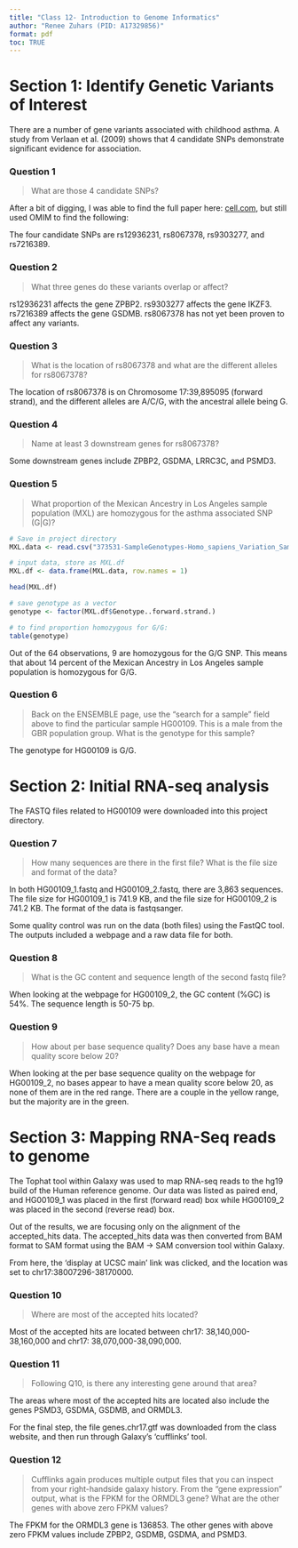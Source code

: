 ```yaml
---
title: "Class 12- Introduction to Genome Informatics"
author: "Renee Zuhars (PID: A17329856)"
format: pdf
toc: TRUE
---
```


# Section 1: Identify Genetic Variants of Interest

There are a number of gene variants associated with childhood asthma. A study from Verlaan et al. (2009) shows that 4 candidate SNPs demonstrate significant evidence for association. 


### Question 1
> What are those 4 candidate SNPs? 

After a bit of digging, I was able to find the full paper here: [cell.com](https://www.cell.com/ajhg/fulltext/S0002-9297(09)00350-4?_returnURL=https%3A%2F%2Flinkinghub.elsevier.com%2Fretrieve%2Fpii%2FS0002929709003504%3Fshowall%3Dtrue), but still used OMIM to find the following:

The four candidate SNPs are rs12936231, rs8067378, rs9303277, and rs7216389. 


### Question 2
> What three genes do these variants overlap or affect?

rs12936231 affects the gene ZPBP2.
rs9303277 affects the gene IKZF3. 
rs7216389 affects the gene GSDMB. 
rs8067378 has not yet been proven to affect any variants. 


### Question 3
> What is the location of rs8067378 and what are the different alleles for rs8067378?

The location of rs8067378 is on Chromosome 17:39,895095 (forward strand), and the different alleles are A/C/G, with the ancestral allele being G. 


### Question 4
> Name at least 3 downstream genes for rs8067378? 

Some downstream genes include ZPBP2, GSDMA, LRRC3C, and PSMD3. 


### Question 5
> What proportion of the Mexican Ancestry in Los Angeles sample population (MXL) are homozygous for the asthma associated SNP (G|G)? 

```r
# Save in project directory
MXL.data <- read.csv("373531-SampleGenotypes-Homo_sapiens_Variation_Sample_rs8067378.csv")

# input data, store as MXL.df
MXL.df <- data.frame(MXL.data, row.names = 1)

head(MXL.df)

# save genotype as a vector
genotype <- factor(MXL.df$Genotype..forward.strand.)

# to find proportion homozygous for G/G:
table(genotype)
```
Out of the 64 observations, 9 are homozygous for the G/G SNP. This means that about 14 percent of the Mexican Ancestry in Los Angeles sample population is homozygous for G/G. 


### Question 6
> Back on the ENSEMBLE page, use the “search for a sample” field above to find the particular sample HG00109. This is a male from the GBR population group. What is the genotype for this sample?

The genotype for HG00109 is G/G. 


# Section 2: Initial RNA-seq analysis

The FASTQ files related to HG00109 were downloaded into this project directory.

### Question 7
> How many sequences are there in the first file? What is the file size and format of the data?

In both HG00109_1.fastq and HG00109_2.fastq, there are 3,863 sequences. 
The file size for HG00109_1 is 741.9 KB, and the file size for HG00109_2 is 741.2 KB. 
The format of the data is fastqsanger. 

Some quality control was run on the data (both files) using the FastQC tool. The outputs included a webpage and a raw data file for both. 


### Question 8
> What is the GC content and sequence length of the second fastq file?

When looking at the webpage for HG00109_2, the GC content (%GC) is 54%. The sequence length is 50-75 bp. 


### Question 9
> How about per base sequence quality? Does any base have a mean quality score below 20?

When looking at the per base sequence quality on the webpage for HG00109_2, no bases appear to have a mean quality score below 20, as none of them are in the red range. There are a couple in the yellow range, but the majority are in the green. 


# Section 3: Mapping RNA-Seq reads to genome

The Tophat tool within Galaxy was used to map RNA-seq reads to the hg19 build of the Human reference genome. Our data was listed as paired end, and HG00109_1 was placed in the first (forward read) box while HG00109_2 was placed in the second (reverse read) box. 

Out of the results, we are focusing only on the alignment of the accepted_hits data. The accepted_hits data was then converted from BAM format to SAM format using the BAM -> SAM conversion tool within Galaxy. 

From here, the 'display at UCSC main' link was clicked, and the location was set to chr17:38007296-38170000. 


### Question 10
> Where are most of the accepted hits located?

Most of the accepted hits are located between chr17: 38,140,000-38,160,000 and chr17: 38,070,000-38,090,000. 


### Question 11
> Following Q10, is there any interesting gene around that area?

The areas where most of the accepted hits are located also include the genes PSMD3, GSDMA, GSDMB, and ORMDL3. 


For the final step, the file genes.chr17.gtf was downloaded from the class website, and then run through Galaxy's 'cufflinks' tool. 


### Question 12
> Cufflinks again produces multiple output files that you can inspect from your right-handside galaxy history. From the “gene expression” output, what is the FPKM for the ORMDL3 gene? What are the other genes with above zero FPKM values?

The FPKM for the ORMDL3 gene is 136853. The other genes with above zero FPKM values include ZPBP2, GSDMB, GSDMA, and PSMD3. 


